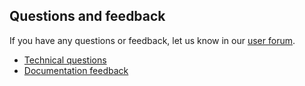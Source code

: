 ## Questions and feedback

If you have any questions or feedback, let us know in our [user forum](https://forum.weaviate.io/). 

- [Technical questions](https://forum.weaviate.io/new-topic?title=%5BQuestion%5D%20YOUR%20TOPIC&body=Details%20here&category=support&tags=technical)
- [Documentation feedback](https://forum.weaviate.io/new-topic?title=%5BDocs%5D%20YOUR%20TOPIC&body=Details%20here&category=support&tags=documentation)
